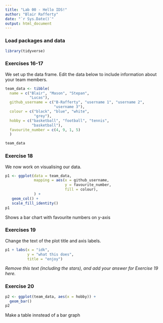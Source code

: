 ```yaml
---
title: "Lab 00 - Hello IDS!"
author: "Blair Rafferty"
date: "`r Sys.Date()`"
output: html_document
---
```


### Load packages and data

```r
library(tidyverse) 

```

### Exercises 16-17

We set up the data frame. Edit the data below to include information about your team members.

```r
team_data <- tibble(
  name = c("Blair", "Mason", "Stepan", 
           "Lucas"),
  github_username = c("B-Rafferty", "username 1", "username 2", 
                      "username 3"), 
  colour = c("black", "blue", "white", 
             "grey"),
  hobby = c("basketball", "football", "tennis", 
            "basketball"),
  favourite_number = c(4, 9, 1, 5)
  )

team_data
```

### Exercise 18

We now work on visualising our data. 

```r
p1 <- ggplot(data = team_data, 
             mapping = aes(x = github_username, 
                           y = favourite_number,
                           fill = colour), 
             ) +
   geom_col() +
   scale_fill_identity()
p1
```


Shows a bar chart with favourite numbers on y-axis

### Exercises 19

Change the text of the plot title and axis labels.

```r
p1 + labs(x = "idk", 
          y = "what this does",
          title = "enjoy")
```

*Remove this text (including the stars), and add your answer for Exercise 19 here.*

### Exercise 20

```r
p2 <- ggplot(team_data, aes(x = hobby)) +
  geom_bar()
p2
```

Make a table innstead of a bar graph
